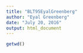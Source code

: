 ```yaml
---
title: "BLT95EyalGreenberg"
author: "Eyal Greenberg"
date: "July 20, 2016"
output: html_document
---
```


```r
getwd()
```


